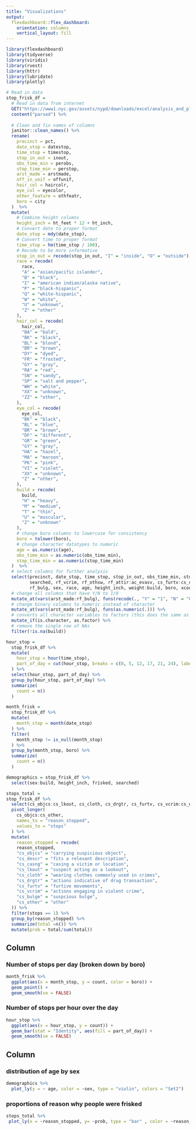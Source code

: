 ```yaml
---
title: "Visualizations"
output: 
  flexdashboard::flex_dashboard:
    orientation: columns
    vertical_layout: fill
---
```


```r
library(flexdashboard)
library(tidyverse)
library(viridis)
library(rvest)
library(httr)
library(lubridate)
library(plotly)
```

```r
# Read in data
stop_frisk_df = 
  # Read in data from internet
  GET("https://www1.nyc.gov/assets/nypd/downloads/excel/analysis_and_planning/stop-question-frisk/sqf-2016.csv") %>% 
  content("parsed") %>% 
  
  # Clean and fix names of columns
  janitor::clean_names() %>% 
  rename(
    precinct = pct,
    date_stop = datestop,
    time_stop = timestop,
    stop_in_out = inout,
    obs_time_min = perobs,
    stop_time_min = perstop,
    arst_made = arstmade,
    off_in_unif = offunif,
    hair_col = haircolr,
    eye_col = eyecolor,
    other_feature = othfeatr,
    boro = city
  )  %>% 
  mutate(
    # Combine height columns
    height_inch = ht_feet * 12 + ht_inch,
    # Convert date to proper format
    date_stop = mdy(date_stop),
    # Convert time to proper format
    time_stop = hm(time_stop / 100),
    # Recode to be more informative
    stop_in_out = recode(stop_in_out, "I" = "inside", "O" = "outside"),
    race = recode(
      race, 
      "A" = "asian/pacific islander", 
      "B" = "black", 
      "I" = "american indian/alaska native",
      "P" = "black-hispanic",
      "Q" = "white-hispanic",
      "W" = "white",
      "U" = "unknown",
      "Z" = "other"
    ),
    hair_col = recode(
      hair_col,
      "BA" = "bald",
      "BK" = "black",
      "BL" = "blond",
      "BR" = "brown",
      "DY" = "dyed",
      "FR" = "frosted",
      "GY" = "gray",
      "RA" = "red",
      "SN" = "sandy",
      "SP" = "salt and pepper",
      "WH" = "white",
      "XX" = "unknown",
      "ZZ" = "other",
    ),
    eye_col = recode(
      eye_col,
      "BK" = "black",
      "BL" = "blue",
      "BR" = "brown",
      "DF" = "different",
      "GR" = "green",
      "GY" = "gray",
      "HA" = "hazel",
      "MA" = "maroon",
      "PK" = "pink",
      "VI" = "violet",
      "XX" = "unknown",
      "Z" = "other",      
    ),
    build = recode(
      build,
      "H" = "heavy",
      "M" = "medium",
      "T" = "thin",
      "U" = "muscular",
      "Z" = "unknown"
    ),
    # change boro columns to lowercase for consistency
    boro = tolower(boro),
    # change character datatypes to numeric
    age = as.numeric(age),
    obs_time_min = as.numeric(obs_time_min),
    stop_time_min = as.numeric(stop_time_min)
  )  %>% 
  # select columns for further analysis
  select(precinct, date_stop, time_stop, stop_in_out, obs_time_min, stop_time_min, arst_made, off_in_unif, frisked, 
         searched, rf_vcrim, rf_othsw, rf_attir:ac_evasv, cs_furtv:cs_other, rf_knowl, sb_hdobj:sb_admis, rf_furt, 
         rf_bulg, sex, race, age, height_inch, weight:build, boro, xcoord, ycoord) %>% 
  # change all columns that have Y/N to 1/0
  mutate_at(vars(arst_made:rf_bulg), funs(recode(., "Y" = "1", "N" = "0"))) %>% 
  # change binary columns to numeric instead of character
  mutate_at(vars(arst_made:rf_bulg), funs(as.numeric(.))) %>% 
  # converts all character variables to factors (this does the same as the for loop)
  mutate_if(is.character, as.factor) %>% 
  # remove the single row of NAs
  filter(!is.na(build))

hour_stop = 
  stop_frisk_df %>% 
  mutate(
    hour_stop = hour(time_stop),
    part_of_day = cut(hour_stop, breaks = c(0, 5, 12, 17, 21, 24), labels = c("Night", "Morning", "Afternoon", "Evening", "Night"), right = FALSE)
  ) %>% 
  select(hour_stop, part_of_day) %>% 
  group_by(hour_stop, part_of_day) %>% 
  summarize(
    count = n()
  ) 

month_frisk = 
  stop_frisk_df %>% 
  mutate(
    month_stop = month(date_stop)
  ) %>% 
  filter(
    month_stop != is_null(month_stop)
  ) %>%   
  group_by(month_stop, boro) %>% 
  summarize(
    count = n()
  ) 

demographics = stop_frisk_df %>% 
  select(sex:build, height_inch, frisked, searched)

stops_total =
stop_frisk_df %>% 
  select(cs_objcs:cs_lkout, cs_cloth, cs_drgtr, cs_furtv, cs_vcrim:cs_other) %>% 
  pivot_longer(
    cs_objcs:cs_other,
    names_to = "reason_stopped",
    values_to = "stops"
  ) %>% 
  mutate(
    reason_stopped = recode(
    reason_stopped,
    "cs_objcs" = "carrying suspicious object",
    "cs_descr" = "fits a relevant description",
    "cs_casng" = "casing a victim or location",
    "cs_lkout" = "suspect acting as a lookout",
    "cs_cloth" = "wearing clothes commonly used in crimes",
    "cs_drgtr" = "actions indicative of drug transaction",
    "cs_furtv" = "furtive movements",
    "cs_vcrim" = "actions engaging in violent crime",
    "cs_bulge" = "suspcious bulge",
    "cs_other" = "other"
  )) %>% 
  filter(stops == 1) %>% 
  group_by(reason_stopped) %>% 
  summarize(total =n()) %>% 
  mutate(prob = total/sum(total)) 
```

Column {data-width=500}
-----------------------------------------------------------------------

### Number of stops per day (broken down by boro)

```r
month_frisk %>% 
  ggplot(aes(x = month_stop, y = count, color = boro)) + 
  geom_point() +
  geom_smooth(se = FALSE) 
```

### Number of stops per hour over the day
```r

hour_stop %>% 
  ggplot(aes(x = hour_stop, y = count)) + 
  geom_bar(stat = "Identity", aes(fill = part_of_day)) +
  geom_smooth(se = FALSE)
```

Column {data-width=500}
-----------------------------------------------------------------------

### distribution of age by sex

```r

demographics %>% 
  plot_ly(y = ~ age, color = ~sex, type = "violin", colors = "Set2")
```

### proportions of reason why people were frisked 

```r

stops_total %>% 
 plot_ly(x = ~reason_stopped, y= ~prob, type = "bar" , color = ~reason_stopped) 
```

